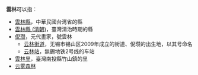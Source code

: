 '''雲林'''可以指：
*[[雲林縣|雲林縣]]，中華民國台湾省的縣
*[[雲林縣_(清朝)|雲林縣 (清朝)]]，臺灣清治時期的縣
*[[倪瓒|倪瓒]]，元代畫家，號雲林
**[[云林街道|云林街道]]，无锡市锡山区2009年成立的街道、倪瓒的出生地，以其号命名
**[[云林站|云林站]]，無錫地铁2号线的车站
*[[雲林里|雲林里]]，臺灣南投縣竹山鎮的里
*[[云雾森林|云雾森林]]
{{Disambiguation|Cat=二字大中華地區相關消歧義}}